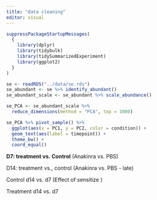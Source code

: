 ```yaml
---
title: "data cleaning"
editor: visual
---
```


```r
suppressPackageStartupMessages(
  {
    library(dplyr)
    library(tidybulk)
    library(tidySummarizedExperiment)
    library(ggplot2)
  }
)
```

```r
se <- readRDS("../data/se.rds")
se_abundant <- se %>% identify_abundant()
se_abundant_scale <- se_abundant %>% scale_abundance()
```

```r
se_PCA <- se_abundant_scale %>% 
  reduce_dimensions(method = "PCA", top = 1000)
```

```r
se_PCA %>% pivot_sample() %>% 
  ggplot(aes(x = PC1, y = PC2, color = condition)) +
  geom_text(aes(label = timepoint)) +
  theme_bw() +
  coord_equal() 
```

**D7: treatment vs. Control** (Anakinra vs. PBS)

D14: treatment vs., control (Anakinra vs. PBS - late)

Control d14 vs. d7 (Effect of sensitize )

Treatment d14 vs. d7
